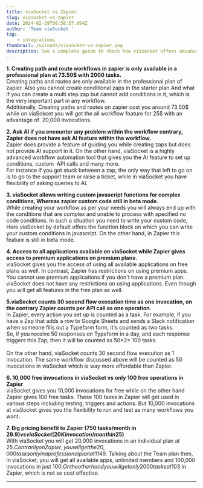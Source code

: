 ```yaml
---
title: viaSocket vs Zapier.
slug: viasocket-vs-zapier
date: 2024-02-29T08:58:57.094Z
author: 'Team viaSocket '
tag:
    - integrations
thumbnail: /uploads/viasocket-vs-zapier.png
description: See a complete guide to check how viaSocket offers advanced workflows, AI assistance, and more cost-effective pricing with generous free usage limits compared to Zapier's restrictive plans and higher costs.
---
```


**1. Creating path and route workflows in zapier is only available in a professional plan at 73.50$ with 2000 tasks.** \
Creating paths and routes are only available in the professional plan of zapier. Also you cannot create conditional zaps in the starter plan.And what if you can create a multi step zap but cannot add conditions in it, which is the very important part in any workflow.\
Additionally, Creating paths and routes on zapier cost you around 73.50$ while on viaSokcet you will get the all workflow feature for 25$ with an advantage of  20,000 invocations.

**2. Ask AI if you encounter any problem within the workflow contrary, Zapier does not have ask AI feature within the workflow.** \
Zapier does provide a feature of guiding you while creating zaps but does not provide AI support in it. On the other hand, viaSocket is a highly advanced workflow automation tool that gives you the AI feature to set up conditions, custom  API calls and many more.\
For instance if you got stuck between a zap, the only way that left to go on is to go to the support team or raise a ticket, while in viaSocket you have flexibility of asking queries to AI.

**3. viaSocket allows writing custom javascript functions for complex conditions, Whereas zapier custom code still in beta mode.**  
While creating your workflow as per your needs you will always end up with the conditions that are complex and unable to process with specified no code conditions. In such a situation you need to write your custom code, Here viaSocket by default offers the function block on which you can write your custom conditions in javascript. On the other hand, in Zapier this feature is still in beta mode.

**4. Access to all applications available on viaSocket while Zapier gives access to premium applications on premium plans.** \
viaSocket gives you the access of using all available applications on free plans as well. In contrast, Zapier has restrictions on using premium apps. You cannot use premium applications if you don't have a premium plan. viaSocket does not have any restrictions on using applications. Even though you will get all features in the free plan as well.

**5.viaSocket counts 30 second flow execution time as one invocation, on the contrary Zapier counts per API call as one operation.** \
In Zapier, every action you set up is counted as a task. For example, if you have a Zap that adds a row to Google Sheets and sends a Slack notification when someone fills out a Typeform form, it's counted as two tasks.\
So, if you receive 50 responses on Typeform in a day, and each response triggers this Zap, then it will be counted as 50\*2= 100 tasks.\
\
On the other hand, viaSocket counts 30 second flow execution as 1 invocation. The same workflow discussed above will be counted as 50 invocations in viaSocket which is way more affordable than Zapier.

**6. 10,000 free invocations in viaSocket vs only 100 free operations in Zapier** \
viaSocket gives you 10,000 invocations for free while on the other hand Zapier gives 100 free tasks. These 100 tasks in Zapier will get used in various steps including testing, triggers and actions. But 10,000 invocations at viaSocket gives you the flexibility to run and test as many workflows you want.

**7. Big pricing benefit to Zapier (750 tasks/month in 29.9$) vs viaSocket(20K invocation/month in 25$)** \
With viaSocket you will get 20,000 invocations in an individual plan at 25$. Contrarily on Zapier, you will get the 20,000 tasks only in a professional plan at 1149$. Talking about the Team plan then, in viaSocket, you will get all available apps, unlimited members and 100,000 invocations in just 100$.On the other hand you will get only 2000 tasks at 103$ in Zapier, which is not so cost effective.

---
